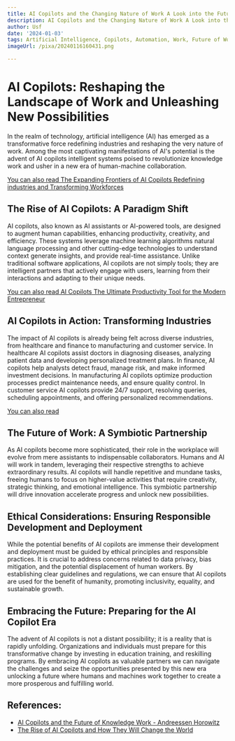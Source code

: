 ```yaml
---
title: AI Copilots and the Changing Nature of Work A Look into the Future
description: AI Copilots and the Changing Nature of Work A Look into the Future
author: Usf
date: '2024-01-03'
tags: Artificial Intelligence, Copilots, Automation, Work, Future of Work
imageUrl: /pixa/20240116160431.png

---
```

# AI Copilots: Reshaping the Landscape of Work  and Unleashing New Possibilities

In the realm  of technology, artificial intelligence (AI) has emerged as a transformative force redefining industries and reshaping the very nature of work.  Among the most captivating manifestations of AI's potential is the advent of AI copilots intelligent systems poised to revolutionize knowledge work and usher  in a new era  of human-machine collaboration.

[You can also read The Expanding Frontiers of AI Copilots Redefining industries and Transforming Workforces](The%20Expanding%20Frontiers%20of%20AI%20Copilots%20Redefining%20industries%20and%20Transforming%20Workforces)


## The Rise  of AI Copilots: A Paradigm Shift

AI copilots, also known as  AI assistants  or AI-powered tools, are designed to augment human capabilities, enhancing productivity, creativity, and efficiency.  These systems leverage machine learning algorithms natural language  processing and  other cutting-edge technologies to understand context  generate  insights, and provide real-time assistance. Unlike traditional software applications, AI copilots are not simply tools; they are intelligent partners that actively engage with users, learning from  their interactions and adapting to their unique needs.

[You  can also read AI Copilots The Ultimate Productivity Tool for the Modern Entrepreneur](AI%20Copilots%20The%20Ultimate%20Productivity%20Tool%20for%20the%20Modern%20Entrepreneur)


## AI Copilots in Action: Transforming Industries

The impact of AI copilots is  already being felt across diverse industries, from healthcare and  finance to manufacturing and customer service. In healthcare AI copilots assist doctors in diagnosing diseases,  analyzing patient data and developing personalized treatment plans. In finance, AI  copilots help analysts  detect fraud, manage  risk,  and make informed  investment decisions. In manufacturing AI copilots optimize  production processes predict maintenance needs, and ensure quality control. In customer service AI copilots provide 24/7 support, resolving queries, scheduling appointments, and offering personalized recommendations.

[You can also read ]()


##  The  Future of Work:  A Symbiotic Partnership

As AI copilots become  more sophisticated, their role  in the workplace will evolve from mere assistants to  indispensable collaborators. Humans and AI will work in tandem, leveraging their respective strengths to achieve extraordinary results. AI copilots will  handle repetitive and mundane tasks, freeing humans to focus on higher-value activities that  require  creativity, strategic thinking, and emotional intelligence. This symbiotic partnership will drive innovation accelerate progress and unlock new possibilities.

##  Ethical Considerations:  Ensuring Responsible Development and Deployment

While the potential benefits of AI copilots are immense their development and deployment must be  guided by ethical principles and responsible practices. It is crucial to address concerns related to data privacy, bias mitigation, and the  potential displacement of human workers.  By establishing  clear guidelines  and regulations, we can ensure that AI copilots are  used for the benefit of humanity, promoting  inclusivity, equality, and sustainable growth.

## Embracing the Future:  Preparing for the AI  Copilot Era

The advent of AI copilots is not a distant possibility; it is a reality that is rapidly unfolding.  Organizations and individuals must prepare for this transformative change by investing in education training, and reskilling programs. By embracing AI copilots as valuable  partners we can  navigate the challenges and seize the opportunities presented by this new era unlocking a future where humans and machines work together  to create a more prosperous and fulfilling world.

## References:
- [AI Copilots and the Future of Knowledge Work - Andreessen Horowitz](https://a16z.com/ai-copilots-and-the-future-of-knowledge-work/)
- [The Rise of AI Copilots and How They Will Change the World](https://www.linkedin.com/pulse/rise-ai-copilots-how-change-world-babelus-28xgf)
